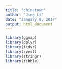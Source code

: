 ```yaml
---
title: "chinatown"
author: "Jing Li"
date: "January 9, 2017"
output: html_document
---
```


```r
library(ggmap)
library(dplyr)
library(tidyr)
library(rvest)
library(stringr)
library(tibble)
```



